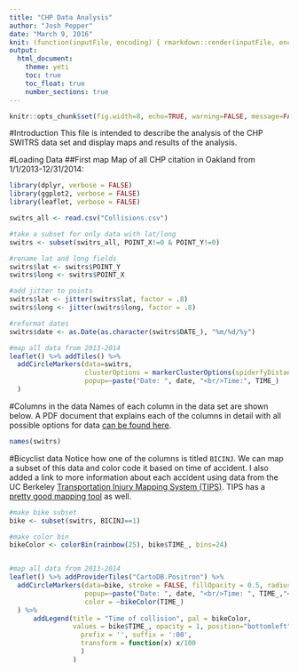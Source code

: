 ```yaml
---
title: "CHP Data Analysis"
author: "Josh Pepper"
date: "March 9, 2016"
knit: (function(inputFile, encoding) { rmarkdown::render(inputFile, encoding = encoding, output_file = file.path(dirname(inputFile), 'index.html')) })
output:
  html_document:
    theme: yeti
    toc: true
    toc_float: true
    number_sections: true
---
```


```r
knitr::opts_chunk$set(fig.width=8, echo=TRUE, warning=FALSE, message=FALSE)
```

#Introduction
This file is intended to describe the analysis of the CHP SWITRS data set and display maps and results of the analysis.


#Loading Data
##First map
Map of all CHP citation in Oakland from 1/1/2013-12/31/2014:

```r
library(dplyr, verbose = FALSE)
library(ggplot2, verbose = FALSE)
library(leaflet, verbose = FALSE)

switrs_all <- read.csv("Collisions.csv")

#take a subset for only data with lat/long
switrs <- subset(switrs_all, POINT_X!=0 & POINT_Y!=0)

#rename lat and long fields
switrs$lat <- switrs$POINT_Y
switrs$long <- switrs$POINT_X

#add jitter to points
switrs$lat <- jitter(switrs$lat, factor = .8)
switrs$long <- jitter(switrs$long, factor = .8)

#reformat dates
switrs$date <- as.Date(as.character(switrs$DATE_), "%m/%d/%y")

#map all data from 2013-2014
leaflet() %>% addTiles() %>%
  addCircleMarkers(data=switrs,
                   clusterOptions = markerClusterOptions(spiderfyDistanceMultiplier=2, maxClusterRadius=60),
                   popup=~paste("Date: ", date, "<br/>Time:", TIME_)
  )
```

#Columns in the data
Names of each column in the data set are shown below. A PDF document that explains each of the columns in detail with all possible options for data <a href="./SWITRS_codebook.pdf" target="_blank">can be found here</a>. 


```r
names(switrs)
```

#Bicyclist data
Notice how one of the columns is titled `BICINJ`. We can map a subset of this data and color code it based on time of accident. I also added a link to more information about each accident using data from the UC Berkeley [Transportation Injury Mapping System (TIPS)](http://tims.berkeley.edu/index.php). TIPS has a [pretty good mapping tool](http://tims.berkeley.edu/tools/gismap/index.php) as well.

```r
#make bike subset
bike <- subset(switrs, BICINJ==1)

#make color bin
bikeColor <- colorBin(rainbow(25), bike$TIME_, bins=24)


#map all data from 2013-2014
leaflet() %>% addProviderTiles("CartoDB.Positron") %>%
  addCircleMarkers(data=bike, stroke = FALSE, fillOpacity = 0.5, radius=8,
                   popup=~paste("Date: ", date, "<br/>Time: ", TIME_,"<br><a href='http://tims.berkeley.edu/tools/query/collision_details.php?no=",CASEID,"' target='_blank'>Link to Case Details</a>", sep=""),
                   color = ~bikeColor(TIME_)
  ) %>%
      addLegend(title = "Time of collision", pal = bikeColor,
                values = bike$TIME_, opacity = 1, position="bottomleft", labFormat = labelFormat(
                  prefix = '', suffix = ':00',
                  transform = function(x) x/100
                  )
                )
```

